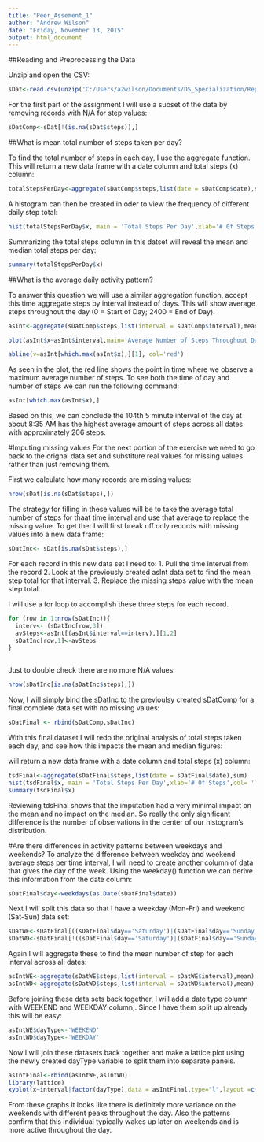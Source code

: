 ```yaml
---
title: "Peer_Assement_1"
author: "Andrew Wilson"
date: "Friday, November 13, 2015"
output: html_document
---
```




##Reading and Preprocessing the Data


Unzip and open the CSV:
```r
sDat<-read.csv(unzip('C:/Users/a2wilson/Documents/DS_Specialization/Reproducible_Research/PerrAssessment1/activity.zip'))
```

For the first part of the assignment I will use a subset of the data by removing records with N/A for step values:

```r
sDatComp<-sDat[!(is.na(sDat$steps)),]
```

##What is mean total number of steps taken per day?


To find the total number of steps in each day, I use the aggregate function.  This will return a new data frame with a date column and total steps (x) column:
```r
totalStepsPerDay<-aggregate(sDatComp$steps,list(date = sDatComp$date),sum)
```

A histogram can then be created in oder to view the frequency of different daily step total:

```r
hist(totalStepsPerDay$x, main = 'Total Steps Per Day',xlab='# 0f Steps',col= 'light blue')
```

Summarizing the total steps column in this datset will reveal the mean and median total steps per day:
```r
summary(totalStepsPerDay$x)
```

##What is the average daily activity pattern?


To answer this question we will use a similar aggregation function, accept this time aggregate steps by interval instead of days. This will show average steps throughout the day (0 = Start of Day; 2400 = End of Day).  

```r
asInt<-aggregate(sDatComp$steps,list(interval = sDatComp$interval),mean)

plot(asInt$x~asInt$interval,main='Average Number of Steps Throughout Day',xlab = 'Time of Day', ylab='Average # Steps', type="l",col='blue')

abline(v=asInt[which.max(asInt$x),][1], col='red')

```



As seen in the plot, the red line shows the point in time where we observe a maximum average number of steps.  To see both the time of day and number of steps we can run the following command:

```r
asInt[which.max(asInt$x),]
```

Based on this, we can conclude the 104th 5 minute interval of the day at about 8:35 AM has the highest average amount of steps across all dates with approximately 206 steps.



#Imputing missing values
For the next portion of the exercise we need to go back to the orignal data set and substiture real values for missing values rather than just removing them.

First we calculate how many records are missing values:
```r
nrow(sDat[is.na(sDat$steps),])
```

The strategy for filling in these values will be to take the average total number  of steps for thaat time interval and use that average to replace the missing value.  To get ther I will first break off only records with missing values into a new data frame:

```r
sDatInc<- sDat[is.na(sDat$steps),]
```


For each record in this new data set I need to:
  1. Pull the time interval from the record
  2. Look at the previously created asInt data set to find the mean step total for that interval. 
  3. Replace the missing steps value with the mean step total.
  
I will use a for loop to accomplish these three steps for each record.

```r
for (row in 1:nrow(sDatInc)){
  interv<- (sDatInc[row,3])
  avSteps<-asInt[(asInt$interval==interv),][1,2]
  sDatInc[row,1]<-avSteps
}
  

```

Just to double check there are no more N/A values:

```r
nrow(sDatInc[is.na(sDatInc$steps),])
```

Now, I will simply bind the sDatInc to the previoulsy created sDatComp for a final complete data set with no missing values:

```r
sDatFinal <- rbind(sDatComp,sDatInc)  
```


With this final dataset I will redo the original analysis of total steps taken each day, and see how this impacts the mean and median figures:

will return a new data frame with a date column and total steps (x) column:
```r
tsdFinal<-aggregate(sDatFinal$steps,list(date = sDatFinal$date),sum)
hist(tsdFinal$x, main = 'Total Steps Per Day',xlab='# 0f Steps',col= 'light blue')
summary(tsdFinal$x)
```


Reviewing tdsFinal shows that the imputation had a very minimal impact on the mean and no impact on the median.  So really the only significant difference is the number of observations in the center of our histogram's distribution.

#Are there differences in activity patterns between weekdays and weekends?
To analyze the difference between weekday and weekend average steps per time interval, I will need to create another column of data that gives the day of the week.  Using the weekday() function we can derive this information from the date column:

```r
sDatFinal$day<-weekdays(as.Date(sDatFinal$date))
```

Next I will split this data so that I have a weekday (Mon-Fri)  and weekend (Sat-Sun) data set:

```r
sDatWE<-sDatFinal[((sDatFinal$day=='Saturday')|(sDatFinal$day=='Sunday')),]
sDatWD<-sDatFinal[!((sDatFinal$day=='Saturday')|(sDatFinal$day=='Sunday')),]
```
Again I will aggregate these to find the mean number of step for each interval across all dates:

```r
asIntWE<-aggregate(sDatWE$steps,list(interval = sDatWE$interval),mean)
asIntWD<-aggregate(sDatWD$steps,list(interval = sDatWD$interval),mean)
```

Before joining these data sets back together, I will add a date type column with WEEKEND and WEEKDAY column,.  Since I have them split up already this will be easy:

```r
asIntWE$dayType<-'WEEKEND'
asIntWD$dayType<-'WEEKDAY'
```


Now I will join these datasets back together and make a lattice plot using the newly created dayType variable to split them into separate panels.
```r
asIntFinal<-rbind(asIntWE,asIntWD)
library(lattice)
xyplot(x~interval|factor(dayType),data = asIntFinal,type="l",layout =c(1,2),main = "Weekend vs Weekday Average Steps", xlab="5 Minute Interval",ylab="Mean Number of Steps")
```

From these graphs it looks like there is definitely more variance on the weekends with different peaks throughout the day. Also the patterns confirm that this individual typically wakes up later on weekends and is more active throughout the day.
